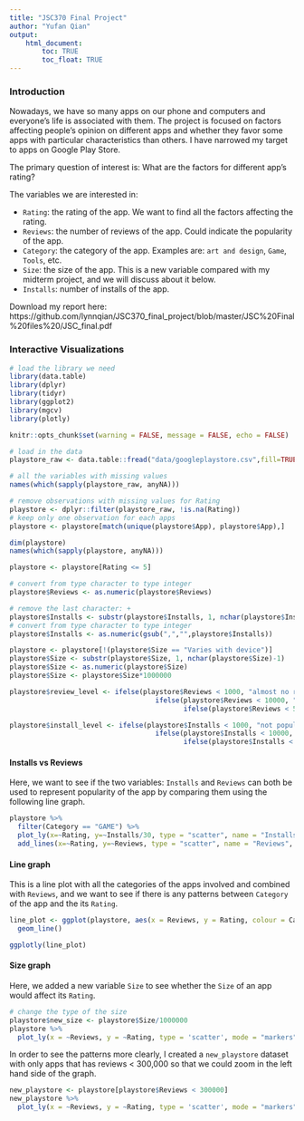 ```yaml
---
title: "JSC370 Final Project"
author: "Yufan Qian"
output: 
    html_document:
        toc: TRUE
        toc_float: TRUE
---
```


### Introduction

Nowadays, we have so many apps on our phone and computers and everyone's life is associated with them. The project is focused on factors affecting people's opinion on different apps and whether they favor some apps with particular characteristics than others. I have narrowed my target to apps on Google Play Store.

The primary question of interest is: What are the factors for different app's rating?

The variables we are interested in:

- `Rating`: the rating of the app. We want to find all the factors affecting the rating.
- `Reviews`: the number of reviews of the app. Could indicate the popularity of the app.
- `Category`: the category of the app. Examples are: `art and design`, `Game`, `Tools`, etc.
- `Size`: the size of the app. This is a new variable compared with my midterm project, and we will discuss about it below.
- `Installs`: number of installs of the app.

Download my report here: https://github.com/lynnqian/JSC370_final_project/blob/master/JSC%20Final%20files%20/JSC_final.pdf

### Interactive Visualizations

```r
# load the library we need
library(data.table)
library(dplyr)
library(tidyr)
library(ggplot2)
library(mgcv)
library(plotly)

knitr::opts_chunk$set(warning = FALSE, message = FALSE, echo = FALSE) 

# load in the data
playstore_raw <- data.table::fread("data/googleplaystore.csv",fill=TRUE)

# all the variables with missing values
names(which(sapply(playstore_raw, anyNA)))

# remove observations with missing values for Rating
playstore <- dplyr::filter(playstore_raw, !is.na(Rating))
# keep only one observation for each apps
playstore <- playstore[match(unique(playstore$App), playstore$App),]

dim(playstore)
names(which(sapply(playstore, anyNA)))

playstore <- playstore[Rating <= 5]

# convert from type character to type integer
playstore$Reviews <- as.numeric(playstore$Reviews)

# remove the last character: +
playstore$Installs <- substr(playstore$Installs, 1, nchar(playstore$Installs)-1)
# convert from type character to type integer
playstore$Installs <- as.numeric(gsub(",","",playstore$Installs))

playstore <- playstore[!(playstore$Size == "Varies with device")]
playstore$Size <- substr(playstore$Size, 1, nchar(playstore$Size)-1)
playstore$Size <- as.numeric(playstore$Size)
playstore$Size <- playstore$Size*1000000

playstore$review_level <- ifelse(playstore$Reviews < 1000, "almost no reviews", 
                                    ifelse(playstore$Reviews < 10000, "medium reviews", 
                                           ifelse(playstore$Reviews < 50000, "many reviews", "lots of reviews")))

playstore$install_level <- ifelse(playstore$Installs < 1000, "not popular", 
                                    ifelse(playstore$Installs < 10000, "normal", 
                                           ifelse(playstore$Installs < 50000, "popular", "super popular")))
```

#### Installs vs Reviews

Here, we want to see if the two variables: `Installs` and `Reviews` can both be used to represent popularity of the app by comparing them using the following line graph.

```r
playstore %>%
  filter(Category == "GAME") %>%
  plot_ly(x=~Rating, y=~Installs/30, type = "scatter", name = "Installs", mode = "lines") %>%
  add_lines(x=~Rating, y=~Reviews, type = "scatter", name = "Reviews", mode = "lines")
```

#### Line graph

This is a line plot with all the categories of the apps involved and combined with `Reviews`, and we want to see if there is any patterns between `Category` of the app and the its `Rating`.

```r
line_plot <- ggplot(playstore, aes(x = Reviews, y = Rating, colour = Category)) + 
  geom_line()

ggplotly(line_plot)
```


#### Size graph

Here, we added a new variable `Size` to see whether the `Size` of an app would affect its `Rating`.

```r
# change the type of the size
playstore$new_size <- playstore$Size/1000000
playstore %>%
  plot_ly(x = ~Reviews, y = ~Rating, type = 'scatter', mode = "markers", color = ~Category,  marker = list(size=~new_size/10, sizemode = 'diameter', opacity = 0.5))
```


In order to see the patterns more clearly, I created a `new_playstore` dataset with only apps that has reviews < 300,000 so that we could zoom in the left hand side of the graph.

```r
new_playstore <- playstore[playstore$Reviews < 300000]
new_playstore %>%
  plot_ly(x = ~Reviews, y = ~Rating, type = 'scatter', mode = "markers", color = ~Category,  marker = list(size=~new_size/10, sizemode = 'diameter', opacity = 0.5))
```




